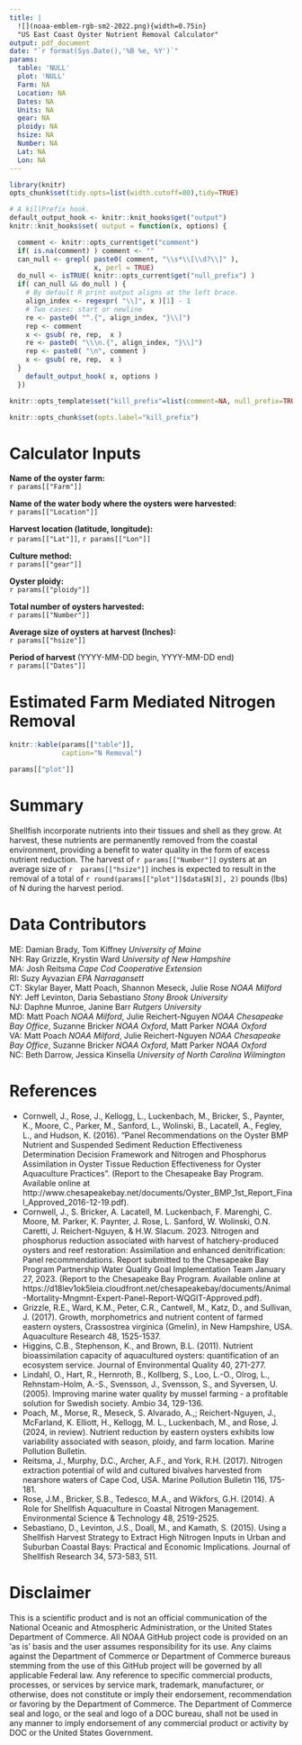 ```yaml
---
title: |
  ![](noaa-emblem-rgb-sm2-2022.png){width=0.75in}
  "US East Coast Oyster Nutrient Removal Calculator"
output: pdf_document
date: "`r format(Sys.Date(),'%B %e, %Y')`"
params: 
  table: 'NULL'
  plot: 'NULL'
  Farm: NA
  Location: NA
  Dates: NA
  Units: NA 
  gear: NA 
  ploidy: NA  
  hsize: NA  
  Number: NA
  Lat: NA
  Lon: NA
---
```


```r
library(knitr)
opts_chunk$set(tidy.opts=list(width.cutoff=80),tidy=TRUE)
```

<!-- # ```{r, include=FALSE, echo=FALSE} -->
<!-- # options(tinytex.verbose = TRUE) -->
<!-- # ``` -->

```r
# A killPrefix hook.
default_output_hook <- knitr::knit_hooks$get("output")
knitr::knit_hooks$set( output = function(x, options) {

  comment <- knitr::opts_current$get("comment")
  if( is.na(comment) ) comment <- ""
  can_null <- grepl( paste0( comment, "\\s*\\[\\d?\\]" ),
                     x, perl = TRUE)
  do_null <- isTRUE( knitr::opts_current$get("null_prefix") )
  if( can_null && do_null ) {
    # By default R print output aligns at the left brace.
    align_index <- regexpr( "\\]", x )[1] - 1
    # Two cases: start or newline
    re <- paste0( "^.{", align_index, "}\\]")
    rep <- comment
    x <- gsub( re, rep,  x )
    re <- paste0( "\\\n.{", align_index, "}\\]")
    rep <- paste0( "\n", comment )
    x <- gsub( re, rep,  x )
  }
    default_output_hook( x, options )
  })

knitr::opts_template$set("kill_prefix"=list(comment=NA, null_prefix=TRUE))
```

```r
knitr::opts_chunk$set(opts.label="kill_prefix")
```

# **Calculator Inputs**  

**Name of the oyster farm:**  
`r params[["Farm"]]`

**Name of the water body where the oysters were harvested:**  
`r params[["Location"]]`

**Harvest location (latitude, longitude):**  
`r params[["Lat"]]`, `r params[["Lon"]]`

**Culture method:**  
`r params[["gear"]]`

**Oyster ploidy:**  
`r params[["ploidy"]]`

**Total number of oysters harvested:**  
`r params[["Number"]]`

**Average size of oysters at harvest (Inches):**  
`r params[["hsize"]]`

**Period of harvest** (YYYY-MM-DD begin, YYYY-MM-DD end)  
`r params[["Dates"]]`


# **Estimated Farm Mediated Nitrogen Removal**  
```r
knitr::kable(params[["table"]], 
             caption="N Removal")
```

```r
params[["plot"]]
```


# **Summary**  
Shellfish incorporate nutrients into their tissues and shell as they grow. At harvest, these nutrients are permanently removed from the coastal environment, providing a benefit to water quality in the form of excess nutrient reduction. The harvest of `r params[["Number"]]` oysters at an average size of `r  params[["hsize"]]` inches is expected to result in the removal of a total of `r round(params[["plot"]]$data$N[3], 2)` pounds (lbs) of N during the harvest period.  
  
  
# **Data Contributors**  
ME: Damian Brady, Tom Kiffney *University of Maine*  
NH: Ray Grizzle, Krystin Ward *University of New Hampshire*  
MA: Josh Reitsma *Cape Cod Cooperative Extension*  
RI: Suzy Ayvazian *EPA Narragansett*  
CT: Skylar Bayer, Matt Poach, Shannon Meseck, Julie Rose *NOAA Milford*  
NY: Jeff Levinton, Daria Sebastiano *Stony Brook University*  
NJ: Daphne Munroe, Janine Barr *Rutgers University*  
MD: Matt Poach *NOAA Milford*, Julie Reichert-Nguyen *NOAA Chesapeake Bay Office*, Suzanne Bricker *NOAA Oxford*, Matt Parker *NOAA Oxford*  
VA: Matt Poach *NOAA Milford*, Julie Reichert-Nguyen *NOAA Chesapeake Bay Office*, Suzanne Bricker *NOAA Oxford*, Matt Parker *NOAA Oxford*  
NC: Beth Darrow, Jessica Kinsella *University of North Carolina Wilmington*  
  
  
# **References**  
- Cornwell, J., Rose, J., Kellogg, L., Luckenbach, M., Bricker, S., Paynter, K., Moore, C., Parker, M., Sanford, L., Wolinski, B., Lacatell, A., Fegley, L., and Hudson, K. (2016). "Panel Recommendations on the Oyster BMP Nutrient and Suspended Sediment Reduction Effectiveness Determination Decision Framework and Nitrogen and Phosphorus Assimilation in Oyster Tissue Reduction Effectiveness for Oyster Aquaculture Practices". (Report to the Chesapeake Bay Program.  Available online at http://www.chesapeakebay.net/documents/Oyster_BMP_1st_Report_Final_Approved_2016-12-19.pdf).  
- Cornwell, J., S. Bricker, A. Lacatell, M. Luckenbach, F. Marenghi, C. Moore, M. Parker, K. Paynter, J. Rose, L. Sanford, W. Wolinski, O.N. Caretti, J. Reichert-Nguyen, & H.W. Slacum. 2023. Nitrogen and phosphorus reduction associated with harvest of hatchery-produced oysters and reef restoration: Assimilation and enhanced denitrification: Panel recommendations. Report submitted to the Chesapeake Bay Program Partnership Water Quality Goal Implementation Team January 27, 2023. (Report to the Chesapeake Bay Program.  Available online at https://d18lev1ok5leia.cloudfront.net/chesapeakebay/documents/Animal-Mortality-Mngmnt-Expert-Panel-Report-WQGIT-Approved.pdf).  
- Grizzle, R.E., Ward, K.M., Peter, C.R., Cantwell, M., Katz, D., and Sullivan, J. (2017). Growth, morphometrics and nutrient content of farmed eastern oysters, Crassostrea virginica (Gmelin), in New Hampshire, USA. Aquaculture Research 48, 1525-1537.  
- Higgins, C.B., Stephenson, K., and Brown, B.L. (2011). Nutrient bioassimilation capacity of aquacultured oysters: quantification of an ecosystem service. Journal of Environmental Quality 40, 271-277.  
- Lindahl, O., Hart, R., Hernroth, B., Kollberg, S., Loo, L.-O., Olrog, L., Rehnstam-Holm, A.-S., Svensson, J., Svensson, S., and Syversen, U. (2005). Improving marine water quality by mussel farming - a profitable solution for Swedish society. Ambio 34, 129-136.  
- Poach, M., Morse, R., Meseck, S. Alvarado, A.,; Reichert-Nguyen, J., McFarland, K. Elliott, H., Kellogg, M. L., Luckenbach, M., and Rose, J. (2024, in review). Nutrient reduction by eastern oysters exhibits low variability associated with season, ploidy, and farm location. Marine Pollution Bulletin.  
- Reitsma, J., Murphy, D.C., Archer, A.F., and York, R.H. (2017). Nitrogen extraction potential of wild and cultured bivalves harvested from nearshore waters of Cape Cod, USA. Marine Pollution Bulletin 116, 175-181.  
- Rose, J.M., Bricker, S.B., Tedesco, M.A., and Wikfors, G.H. (2014). A Role for Shellfish Aquaculture in Coastal Nitrogen Management. Environmental Science & Technology 48, 2519-2525.  
- Sebastiano, D., Levinton, J.S., Doall, M., and Kamath, S. (2015). Using a Shellfish Harvest Strategy to Extract High Nitrogen Inputs in Urban and Suburban Coastal Bays: Practical and Economic Implications. Journal of Shellfish Research 34, 573-583, 511.  
  
  
# **Disclaimer**  
This is a scientific product and is not an official communication of the National Oceanic and Atmospheric Administration, or the United States Department of Commerce. All NOAA GitHub project code is provided on an ‘as is’ basis and the user assumes responsibility for its use. Any claims against the Department of Commerce or Department of Commerce bureaus stemming from the use of this GitHub project will be governed by all applicable Federal law. Any reference to specific commercial products, processes, or services by service mark, trademark, manufacturer, or otherwise, does not constitute or imply their endorsement, recommendation or favoring by the Department of Commerce. The Department of Commerce seal and logo, or the seal and logo of a DOC bureau, shall not be used in any manner to imply endorsement of any commercial product or activity by DOC or the United States Government.